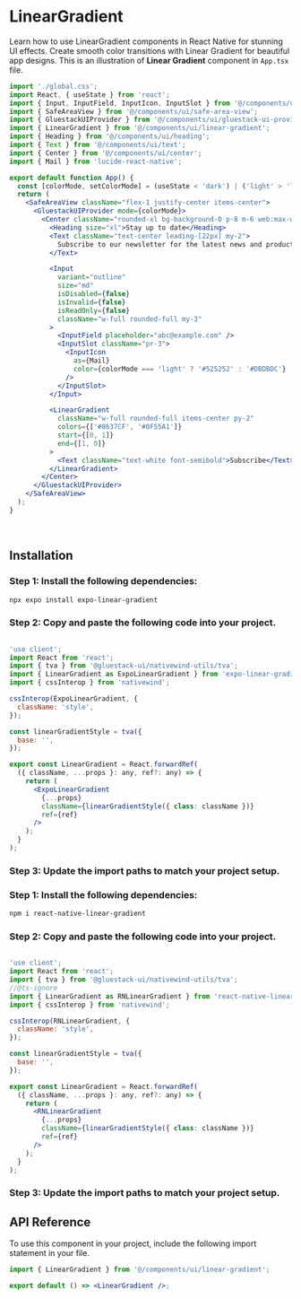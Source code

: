 
# LinearGradient

Learn how to use LinearGradient components in React Native for stunning UI effects. Create smooth color transitions with Linear Gradient for beautiful app designs.
This is an illustration of **Linear Gradient** component in `App.tsx` file.

<GradientImage />

```jsx
import './global.css';
import React, { useState } from 'react';
import { Input, InputField, InputIcon, InputSlot } from '@/components/ui/input';
import { SafeAreaView } from '@/components/ui/safe-area-view';
import { GluestackUIProvider } from '@/components/ui/gluestack-ui-provider';
import { LinearGradient } from '@/components/ui/linear-gradient';
import { Heading } from '@/components/ui/heading';
import { Text } from '@/components/ui/text';
import { Center } from '@/components/ui/center';
import { Mail } from 'lucide-react-native';

export default function App() {
  const [colorMode, setColorMode] = (useState < 'dark') | ('light' > 'light');
  return (
    <SafeAreaView className="flex-1 justify-center items-center">
      <GluestackUIProvider mode={colorMode}>
        <Center className="rounded-xl bg-background-0 p-8 m-6 web:max-w-[400px]">
          <Heading size="xl">Stay up to date</Heading>
          <Text className="text-center leading-[22px] my-2">
            Subscribe to our newsletter for the latest news and product updates.
          </Text>

          <Input
            variant="outline"
            size="md"
            isDisabled={false}
            isInvalid={false}
            isReadOnly={false}
            className="w-full rounded-full my-3"
          >
            <InputField placeholder="abc@example.com" />
            <InputSlot className="pr-3">
              <InputIcon
                as={Mail}
                color={colorMode === 'light' ? '#525252' : '#DBDBDC'}
              />
            </InputSlot>
          </Input>

          <LinearGradient
            className="w-full rounded-full items-center py-2"
            colors={['#8637CF', '#0F55A1']}
            start={[0, 1]}
            end={[1, 0]}
          >
            <Text className="text-white font-semibold">Subscribe</Text>
          </LinearGradient>
        </Center>
      </GluestackUIProvider>
    </SafeAreaView>
  );
}
```

<br />

## Installation

<Tabs>
  <TabItem label="Expo Linear Gradient">

### Step 1: Install the following dependencies:

```bash
npx expo install expo-linear-gradient
```

### Step 2: Copy and paste the following code into your project.

```jsx

'use client';
import React from 'react';
import { tva } from '@gluestack-ui/nativewind-utils/tva';
import { LinearGradient as ExpoLinearGradient } from 'expo-linear-gradient';
import { cssInterop } from 'nativewind';

cssInterop(ExpoLinearGradient, {
  className: 'style',
});

const linearGradientStyle = tva({
  base: '',
});

export const LinearGradient = React.forwardRef(
  ({ className, ...props }: any, ref?: any) => {
    return (
      <ExpoLinearGradient
        {...props}
        className={linearGradientStyle({ class: className })}
        ref={ref}
      />
    );
  }
);


```

### Step 3: Update the import paths to match your project setup.

</TabItem>
<TabItem label="React Native Linear Gradient">

### Step 1: Install the following dependencies:

```bash
npm i react-native-linear-gradient
```

### Step 2: Copy and paste the following code into your project.

```jsx

'use client';
import React from 'react';
import { tva } from '@gluestack-ui/nativewind-utils/tva';
//@ts-ignore
import { LinearGradient as RNLinearGradient } from 'react-native-linear-gradient';
import { cssInterop } from 'nativewind';

cssInterop(RNLinearGradient, {
  className: 'style',
});

const linearGradientStyle = tva({
  base: '',
});

export const LinearGradient = React.forwardRef(
  ({ className, ...props }: any, ref?: any) => {
    return (
      <RNLinearGradient
        {...props}
        className={linearGradientStyle({ class: className })}
        ref={ref}
      />
    );
  }
);


```

### Step 3: Update the import paths to match your project setup.

</TabItem>
</Tabs>

## API Reference

To use this component in your project, include the following import statement in your file.

```jsx
import { LinearGradient } from '@/components/ui/linear-gradient';
```

```jsx
export default () => <LinearGradient />;
```

